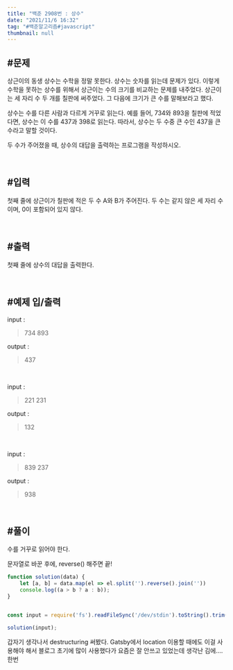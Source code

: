 ```yaml
---
title: "백준 2908번 : 상수"
date: "2021/11/6 16:32"
tag: "#백준알고리즘#javascript"
thumbnail: null
---
```


## #문제

상근이의 동생 상수는 수학을 정말 못한다. 상수는 숫자를 읽는데 문제가 있다. 이렇게 수학을 못하는 상수를 위해서 상근이는 수의 크기를 비교하는 문제를 내주었다. 상근이는 세 자리 수 두 개를 칠판에 써주었다. 그 다음에 크기가 큰 수를 말해보라고 했다.

상수는 수를 다른 사람과 다르게 거꾸로 읽는다. 예를 들어, 734와 893을 칠판에 적었다면, 상수는 이 수를 437과 398로 읽는다. 따라서, 상수는 두 수중 큰 수인 437을 큰 수라고 말할 것이다.

두 수가 주어졌을 때, 상수의 대답을 출력하는 프로그램을 작성하시오.

<br/>

## #입력

첫째 줄에 상근이가 칠판에 적은 두 수 A와 B가 주어진다. 두 수는 같지 않은 세 자리 수이며, 0이 포함되어 있지 않다.

<br/>

## #출력

첫째 줄에 상수의 대답을 출력한다.

<br/>

## #예제 입/출력

 input :
> 734 893

 output :
>  437

<br/>

 input :
> 221 231

 output :
>  132

<br/>

 input :
> 839 237

 output :
>  938

<br/>

## #풀이

수를 거꾸로 읽어야 한다.

문자열로 바꾼 후에, reverse() 해주면 끝!

```javascript
function solution(data) {
    let [a, b] = data.map(el => el.split('').reverse().join(''))
    console.log((a > b ? a : b));
}


const input = require('fs').readFileSync('/dev/stdin').toString().trim().split(' ');

solution(input);
```

갑자기 생각나서 destructuring 써봤다. Gatsby에서 location 이용할 때에도 이걸 사용해야 해서 블로그 초기에 많이 사용했다가 요즘은 잘 안쓰고 있었는데 생각난 김에....한번